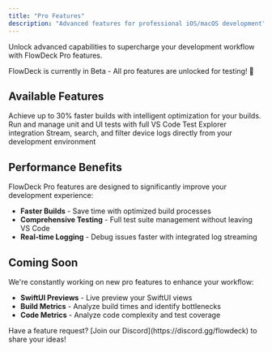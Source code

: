 ```yaml
---
title: "Pro Features"
description: "Advanced features for professional iOS/macOS development"
---
```


Unlock advanced capabilities to supercharge your development workflow with FlowDeck Pro features.

<Note>
  FlowDeck is currently in Beta - All pro features are unlocked for testing! 🎉
</Note>

## Available Features

<CardGroup cols={2}>
  <Card title="Build Optimizer" icon="gauge-high" href="/pro-features/build-optimizer">
    Achieve up to 30% faster builds with intelligent optimization for your builds.
  </Card>
  <Card title="Test Manager" icon="flask" href="/pro-features/testing">
    Run and manage unit and UI tests with full VS Code Test Explorer integration
  </Card>
  <Card title="OSLog Integration" icon="terminal" href="/pro-features/logging">
    Stream, search, and filter device logs directly from your development environment
  </Card>
</CardGroup>

## Performance Benefits

FlowDeck Pro features are designed to significantly improve your development experience:

- **Faster Builds** - Save time with optimized build processes
- **Comprehensive Testing** - Full test suite management without leaving VS Code
- **Real-time Logging** - Debug issues faster with integrated log streaming

## Coming Soon

We're constantly working on new pro features to enhance your workflow:

- **SwiftUI Previews** - Live preview your SwiftUI views
- **Build Metrics** - Analyze build times and identify bottlenecks
- **Code Metrics** - Analyze code complexity and test coverage

<Info>
  Have a feature request? [Join our Discord](https://discord.gg/flowdeck) to share your ideas!
</Info>